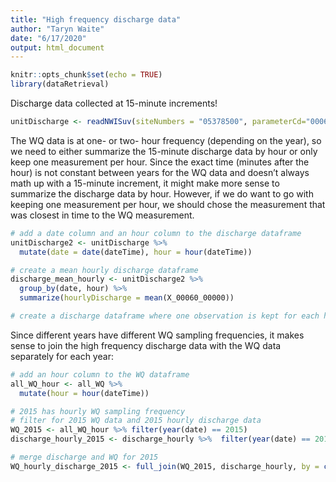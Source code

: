 ```yaml
---
title: "High frequency discharge data"
author: "Taryn Waite"
date: "6/17/2020"
output: html_document
---
```


```r
knitr::opts_chunk$set(echo = TRUE)
library(dataRetrieval)
```

Discharge data collected at 15-minute increments! 
```r
unitDischarge <- readNWISuv(siteNumbers = "05378500", parameterCd="00060", startDate = "2015-06-01", endDate = "2018-10-12")
```

The WQ data is at one- or two- hour frequency (depending on the year), so we need to either summarize the 15-minute discharge data by hour or only keep one measurement per hour. Since the exact time (minutes after the hour) is not constant between years for the WQ data and doesn't always math up with a 15-minute increment, it might make more sense to summarize the discharge data by hour. However, if we do want to go with keeping one measurement per hour, we should chose the measurement that was closest in time to the WQ measurement.
```r
# add a date column and an hour column to the discharge dataframe
unitDischarge2 <- unitDischarge %>% 
  mutate(date = date(dateTime), hour = hour(dateTime))

# create a mean hourly discharge dataframe
discharge_mean_hourly <- unitDischarge2 %>% 
  group_by(date, hour) %>% 
  summarize(hourlyDischarge = mean(X_00060_00000))

# create a discharge dataframe where one observation is kept for each hour
```

Since different years have different WQ sampling frequencies, it makes sense to join the high frequency discharge data with the WQ data separately for each year:

```r
# add an hour column to the WQ dataframe
all_WQ_hour <- all_WQ %>% 
  mutate(hour = hour(dateTime))

# 2015 has hourly WQ sampling frequency
# filter for 2015 WQ data and 2015 hourly discharge data
WQ_2015 <- all_WQ_hour %>% filter(year(date) == 2015)
discharge_hourly_2015 <- discharge_hourly %>%  filter(year(date) == 2015)

# merge discharge and WQ for 2015
WQ_hourly_discharge_2015 <- full_join(WQ_2015, discharge_hourly, by = c("date", "hour"))
```

